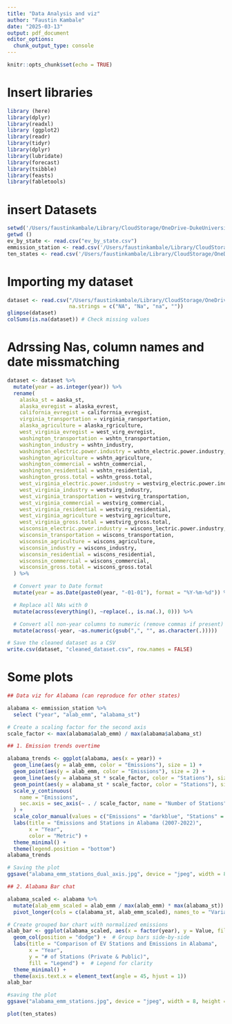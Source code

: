 ```yaml
---
title: "Data Analysis and viz"
author: "Faustin Kambale"
date: "2025-03-13"
output: pdf_document
editor_options: 
  chunk_output_type: console
---
```


```r
knitr::opts_chunk$set(echo = TRUE)
```

# Insert libraries

```r
library (here)
library(dplyr)
library(readxl)
library (ggplot2)
library(readr)
library(tidyr)
library(dplyr)
library(lubridate)
library(forecast)   
library(tsibble)    
library(feasts) 
library(fabletools)
```

# insert Datasets

```r
setwd('/Users/faustinkambale/Library/CloudStorage/OneDrive-DukeUniversity/Duke/Classes/Spring 2025/Stat modelling/Lab/ENV710_github_test_killeenj/Processed')  # Setting working directory
getwd ()
ev_by_state <- read.csv("ev_by_state.csv")
emmission_station <- read.csv('/Users/faustinkambale/Library/CloudStorage/OneDrive-DukeUniversity/Duke/Classes/Spring 2025/Stat modelling/Lab/ENV710_github_test_killeenj/Processed/emm_stations.csv')
ten_states <- read.csv('/Users/faustinkambale/Library/CloudStorage/OneDrive-DukeUniversity/Duke/Classes/Spring 2025/Stat modelling/Lab/ENV710_github_test_killeenj/Processed/ten_states_emm.csv')
```

# Importing my dataset

```r
dataset <- read.csv("/Users/faustinkambale/Library/CloudStorage/OneDrive-DukeUniversity/Duke/Classes/Spring 2025/Stat modelling/Project/processed/ten_states_emm.csv", 
                    na.strings = c("NA", "Na", "na", ""))
glimpse(dataset)
colSums(is.na(dataset)) # Check missing values
```

# Adrssing Nas, column names and date missmatching 

```r
dataset <- dataset %>%
  mutate(year = as.integer(year)) %>%
  rename(
    alaska_st = aaska_st,
    alaska_evregist = alaska_evrest,
    california_evregist = califorrnia_evregist,
    virginia_transportation = virginia_ransportation,
    alaska_agriculture = alaska_rgriculture,
    west_virginia_evregist = west_virg_evregist,
    washington_transportation = wshtn_transportation,
    washington_industry = wshtn_industry,
    washington_electric.power.industry = wshtn_electric.power.industry,
    washington_agriculture = wshtn_agriculture,
    washington_commercial = wshtn_commercial,
    washington_residential = wshtn_residential,
    washington_gross.total = wshtn_gross.total,
    west_virginia_electric.power.industry = westvirg_electric.power.industry,
    west_virginia_industry = westvirg_industry,
    west_virginia_transportation = westvirg_transportation,
    west_virginia_commercial = westvirg_commercial,
    west_virginia_residential = westvirg_residential,
    west_virginia_agriculture = westvirg_agriculture,
    west_virginia_gross.total = westvirg_gross.total,
    wisconsin_electric.power.industry = wiscons_lectric.power.industry,
    wisconsin_transportation = wiscons_transportation,
    wisconsin_agriculture = wiscons_agriculture,
    wisconsin_industry = wiscons_industry,
    wisconsin_residential = wiscons_residential,
    wisconsin_commercial = wiscons_commercial,
    wisconsin_gross.total = wiscons_gross.total
  ) %>%

  # Convert year to Date format
  mutate(year = as.Date(paste0(year, "-01-01"), format = "%Y-%m-%d")) %>%

  # Replace all NAs with 0
  mutate(across(everything(), ~replace(., is.na(.), 0))) %>%

  # Convert all non-year columns to numeric (remove commas if present)
  mutate(across(-year, ~as.numeric(gsub(",", "", as.character(.)))))

# Save the cleaned dataset as a CSV
write.csv(dataset, "cleaned_dataset.csv", row.names = FALSE)
```

# Some plots

```r
## Data viz for Alabama (can reproduce for other states)

alabama <- emmission_station %>%
  select ("year", "alab_emm", "alabama_st")

# Create a scaling factor for the second axis
scale_factor <- max(alabama$alab_emm) / max(alabama$alabama_st)

## 1. Emission trends overtime 

alabama_trends <- ggplot(alabama, aes(x = year)) +
  geom_line(aes(y = alab_emm, color = "Emissions"), size = 1) +
  geom_point(aes(y = alab_emm, color = "Emissions"), size = 2) +
  geom_line(aes(y = alabama_st * scale_factor, color = "Stations"), size = 1) +
  geom_point(aes(y = alabama_st * scale_factor, color = "Stations"), size = 2) +
  scale_y_continuous(
    name = "Emissions",
    sec.axis = sec_axis(~ . / scale_factor, name = "Number of Stations")
  ) +
  scale_color_manual(values = c("Emissions" = "darkblue", "Stations" = "red")) +
  labs(title = "Emissions and Stations in Alabama (2007-2022)",
       x = "Year",
       color = "Metric") +
  theme_minimal() +
  theme(legend.position = "bottom")
alabama_trends

# Saving the plot
ggsave("alabama_emm_stations_dual_axis.jpg", device = "jpeg", width = 8, height = 5, dpi = 300)

## 2. Alabama Bar chat

alabama_scaled <- alabama %>%
  mutate(alab_emm_scaled = alab_emm / max(alab_emm) * max(alabama_st)) %>%  # Scale emissions
  pivot_longer(cols = c(alabama_st, alab_emm_scaled), names_to = "Variable", values_to = "Value")

# Create grouped bar chart with normalized emissions
alab_bar <- ggplot(alabama_scaled, aes(x = factor(year), y = Value, fill = Variable)) +
  geom_col(position = "dodge") +  # Group bars side-by-side
  labs(title = "Comparison of EV Stations and Emissions in Alabama",
       x = "Year",
       y = "# of Stations (Private & Public)",
       fill = "Legend") +  # Legend for clarity
  theme_minimal() +
  theme(axis.text.x = element_text(angle = 45, hjust = 1))
alab_bar

#saving the plot
ggsave("alabama_emm_stations.jpg", device = "jpeg", width = 8, height = 5, dpi = 300)
```

```r
plot(ten_states)
```


```r

```

